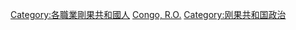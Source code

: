 {{Commonscat|Politicians of the Republic of the Congo}}

[[Category:各職業剛果共和國人|Category:各職業剛果共和國人]]
[[Category:非洲各国政治人物|Congo, R.O.]]
[[Category:刚果共和国政治|Category:刚果共和国政治]]